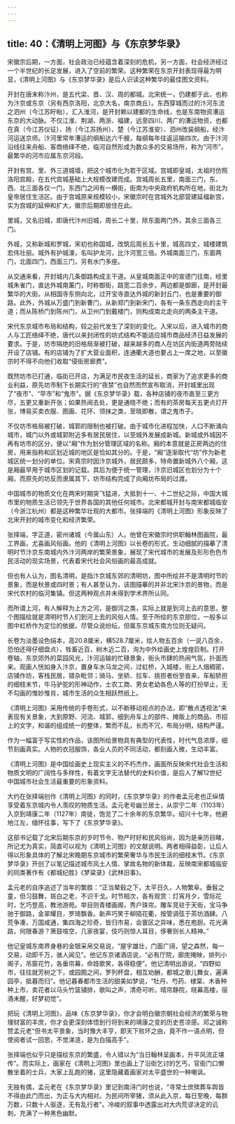 ```yaml
---
---
---
```

title: 40：《清明上河图》与《东京梦华录》
---



宋徽宗后期，一方面，社会政治已经蕴含着深刻的危机，另一方面，社会经济经过一个半世纪的长足发展，进入了空前的繁荣。这种繁荣在东京开封表现得最为明显，《清明上河图》与《东京梦华录》是后人识读这种繁华的最佳图文资料。

开封在唐末称汴州，是五代梁、晋、汉、周的都城。北宋统一，仍建都于此，也称为汴京或东京（另有西京洛阳，北京大名，南京商丘）。东西穿城而过的汴河东流之泗州（今江苏盱眙），汇入淮河，是开封赖以建都的生命线，也是东南物资漕运东京的大动脉。不仅江淮、荆湖、两浙、福建，远至四川、两广的漕运物资，也都在真（今江苏仪征）、扬（今江苏扬州）、楚（今江苏淮安）、泗州改装纲船，经汴河运送京师。汴河里常年漕运的纲船达六千艘，每纲每年往返运输四次。由于汴河沿线往来舟船、客商络绎不绝，临河自然形成为数众多的交易场所，称为“河市”，最繁华的河市应属东京河段。

开封有宫、里、外三道城墙，把这个城市化为若干区域。宫城即皇城，太祖时仿照洛阳宫殿，在五代宫城基础上大规模改建而成。宫城周长五里，南面三门，东、西、北三面各仅一门，东西门之间有一横街，街南为中央政府机构所在地，街北为皇帝居住生活区。由于宫城原来规模较小，宋徽宗时在宫城外北部营建延福新宫，实为宫城的延伸和扩大，徽宗后期即居住在此。

里城，又名旧城，即唐代汴州旧城，周长二十里，除东面两门外，其余三面各三门。

外城，又称新城和罗城，宋初也称国城，改筑后周长五十里，城高四丈，城楼建筑宏伟壮丽。城外有护城濠，名叫护龙河，比汴河宽三倍。外城南面三门，东面两门，北面四门，西面三门，另有水门多座。

从交通来看，开封城内几条御路构成主干道。从皇城南面正中的宣德门往南，经里城朱雀门，直达外城南薰门，时称御街，路宽二百余步，两边都是御廊，是开封最繁华的大街。从相国寺东侧向北，过开宝寺直达外城的新封丘门，也是重要的御路。此外，外城从万盛门到新曹门，从新郑门到新宋门，各有一条东西走向的主干道；而从陈桥门到陈州门，从卫州门到戴楼门，则构成南北走向的两条主干道。

宋代东京城市布局和结构，较之前代发生了深刻的变化。入宋以后，进入城市的商人与工匠络绎不绝，唐代以来封闭性的坊式结构不能适应城市商品经济日益发展的要求。于是，坊市隔绝的旧格局渐被打破，越来越多的商人在坊区内街道两旁陆续开设了店铺。有的店铺为了扩大营业面积，连通衢大道也要占上一席之地，以至徽宗时不得不向他们收取“侵街房廊费”。

既然坊市已打通，临街已开店，为满足市民夜生活的延长，商家为了追求更多的商业利益，原先坊市制下长期实行的“夜禁”也自然而然宣布取消，开封城里出现了“夜市”、“早市”和“鬼市”。据《东京梦华录》载，各种店铺的夜市直至三更方尽，五更又重新开张；如果热闹去处，更是通晓不绝；而有的茶房每天五更点灯开张，博易买卖衣服、图画、花环、领抹之类，至晓即散，谓之鬼市子。

不仅坊市格局被打破，城郭的限制也被打破。由于城市化进程加快，人口不断涌向城市，城门以外或城郭附近多有居民居住，以至城外发展成新城。新城或外城因不再有坊市的区分，便以“厢”作为划分管理区域的名称。厢的本意就是正房两边的住房，用来指称和区划近城的地区是恰如其分的。于是，“厢”逐渐取代“坊”作为新老城区统一划分的单位。宋真宗时因汴京城外，居民颇多，特命置新城外八个厢，这是厢最早用于城市区划的记载。其后为便于统一管理，汴京旧城区也划分为十个厢，而原先的坊反而隶属其下，坊市结构完成了向厢坊布局的过渡。

中国城市的物质文化在两宋时期突飞猛进，大抵到十一、十二世纪之际，中国大城市里的物质生活已领先于世界各国的其他任何城市。北宋都城开封与南宋都城临安（今浙江杭州）都是这种繁华壮观的大都市。张择端的《清明上河图》形象反映了北宋开封的城市变化和经济繁荣。

张择端，字正道，密州诸城（今属山东）人。他曾在宋徽宗时供职翰林图画院，最工界画，尤喜画风俗画。他的《清明上河图》以长卷的形式，生动细腻的描摹了清明时节汴京东南城内外汴河两岸的繁荣景象，展现了宋代城市的发展及形形色色市民活动的现实场景，代表着宋代社会风俗画的最高成就。

但也有人认为，图名清明，是指汴京城东郊的清明坊，图中所绘并不是清明时节的景象，而是秋景或四时景；有人甚至认为，该图描摹的并非北宋汴京的景物，而是宋代农村的临河集镇。但这两种观点并未得到学术界所认同。

而所谓上河，有人解释为上方之河，是御河之类，实际上就是到河上去的意思，整个图描绘就是清明时节人们到河上去的风俗人情。至于所绘的东京部位，一般多以图中虹桥作为定位的依据，尽管众说纷纭，但属东京城东南方位则无疑问。

长卷为淡墨设色绢本，高20.8厘米，横528.7厘米，绘人物五百余（一说八百余，恐怕还得仔细盘点），牲畜近百，树木近二百，洵为中外绘画史上煌煌巨制。打开卷轴，东京郊外的菜园风光，汴河运输的忙碌景象，街头市肆的热闹气氛，扑面而来。观画人恍如身入汴京，置身车水马龙之间，过虹桥，入城楼，街上人烟稠密，店铺作坊，客栈民居，错杂毗邻；骑马、坐轿、拉车、挑担者纷至沓来，车船轿担的细枝末节，牛马驴驼的形神动作，士农工商、男女老幼各色人等的打扮举止，无不勾画的惟妙惟肖，城市生活的众生相跃然纸上。

《清明上河图》采用传统的手卷形式，以不断移动视点的办法，即“散点透视法”来表现有关景象，大到原野、河流、城郭，细到舟车上的部件、摊贩上的商品、市招上的文字，和谐的组成统一的整体，繁而不乱，长而不冗，布局分明，结构严谨。

作为一幅富于写实性的作品，该图所绘景物具有典型的代表性，时代气息浓厚，细节刻画真实。人物的衣冠服饰，各业人员的不同活动，都刻画入微，生动丰富。

《清明上河图》是中国绘画史上现实主义的不朽杰作，画面所反映宋代社会生活和物质文明的广阔性与多样性，有着文字无法替代的史料价值，是后人了解12世纪中国城市社会生活最重要的形象资料。

大约在张择端创作《清明上河图》的同时，《东京梦华录》的作者孟元老也正纵情享受着东京城内令人羡叹的物质生活。孟元老号幽兰居士，从崇宁二年（1103年）入京到靖康二年（1127年）南徙，饱览了二十余年的东京繁华。绍兴十七年，他避地江左，缅怀往事，写下了《东京梦华录》。

这部书记载了北宋后期东京的岁时节令、物产时好和民风俗尚，因为是亲历目睹，所记尤为真实，简直可以视为《清明上河图》的文献说明。两者相得益彰，让后人得以形象具体的了解北宋晚期东京城市的繁荣奢华与市民生活的细枝末节。《东京梦华录》开创了以笔记描述城市风土人情、掌故名物的新体裁，反映南宋都城临安的同类著作有《都城纪胜》《梦粱录》《武林旧事》。

孟元老的自序追述了当年的繁胜：“正当辇毂之下，太平日久，人物繁阜。垂髫之童，但习鼓舞，斑白之老，不识干戈。时节相次，各有观赏：灯宵月夕，雪际花时，乞巧登高，教池游苑。举目则青楼画阁，秀户珠帘。雕车竞驻于天街，宝马争驰于御路，金翠耀目，罗琦飘香。新声巧笑于柳陌花衢，按管调弦于茶坊酒肆。八荒争凑，万国咸通，集四海之珍奇，皆归市易，会寰区之异味，悉在庖厨。花光满路，何限春游？箫鼓喧空，几家夜宴，伎巧则惊人耳目，侈奢则长人精神。”

他记皇城东南界身巷的金银采帛交易说，“屋宇雄壮，门面广阔，望之森然，每一交易，动即千万，骇人闻见”。他记东京诸酒店说，“必有厅院，廊庑掩映，排列小阁子，吊窗花竹，各垂帘幕，命妓歌笑，各得稳便”。他记清明出游说，“四野如市，往往就芳树之下，或园囿之间，罗列杯盘，相互劝酬，都城之歌儿舞女，遍满园亭，抵暮而归”。他记暮春都市生活的甜美如梦说，“牡丹、芍药、棣棠、木香种种上市，卖花者以马头竹篮铺排，歌叫之声，清奇可听。晴帘静院，晓幕高楼，宿酒未醒，好梦初觉”。

把玩《清明上河图》，品味《东京梦华录》，你才会明白徽宗朝社会经济的繁荣与物理财富的丰庶，你才会更深刻体悟到行将到来的靖康之变的历史苍凉感。邓之诚称赞孟元老“但书太平景象，当时豫大丰亨，即天下败坏之由，竟不作一语点明，但使阅者试一回思，不觉涕涟，是为白描高手”。

张择端也似乎只是描绘东京的繁盛，令人错以为“当日翰林呈画本，升平风流正堪传”。而实际上，画家在《清明上河图》里也画上了沿街乞讨的乞丐，官衙门口懒散坐着的士兵，大家上乱跑的猪，这里隐藏着画家对太平盛世的一种嘲讽。

无独有偶，孟元老在《东京梦华录》里记到南浔门时也说，“寻常士庶殡葬车舆皆不得由此门而出，为正与大内相对。为民间所宰猪，须从此入京，每日至晚，每群万数，只数十人驱逐，无有乱行者”。冷峻的叙事中透露出对大内荒谬决定的讥刺，充满了一种黑色幽默。